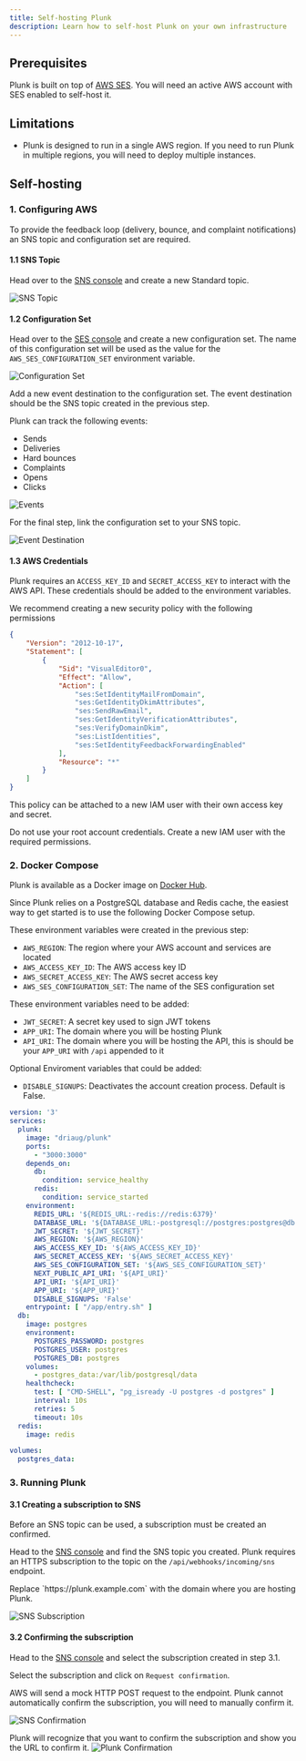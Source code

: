 ```yaml
---
title: Self-hosting Plunk
description: Learn how to self-host Plunk on your own infrastructure
---
```


## Prerequisites
Plunk is built on top of [AWS SES](https://aws.amazon.com/ses/). You will need an active AWS account with SES enabled to self-host it.

## Limitations
- Plunk is designed to run in a single AWS region. If you need to run Plunk in multiple regions, you will need to deploy multiple instances.

## Self-hosting
### 1. Configuring AWS
To provide the feedback loop (delivery, bounce, and complaint notifications) an SNS topic and configuration set are required.

#### 1.1 SNS Topic
Head over to the [SNS console](https://console.aws.amazon.com/sns/v3/home) and create a new Standard topic.

![SNS Topic](/images/self-host/sns-topic.png)

#### 1.2 Configuration Set
Head over to the [SES console](https://console.aws.amazon.com/ses/home) and create a new configuration set.
The name of this configuration set will be used as the value for the `AWS_SES_CONFIGURATION_SET` environment variable.

![Configuration Set](/images/self-host/ses-configuration-set.png)

Add a new event destination to the configuration set. The event destination should be the SNS topic created in the previous step.

Plunk can track the following events:
- Sends
- Deliveries
- Hard bounces
- Complaints
- Opens
- Clicks

![Events](/images/self-host/ses-events.png)

For the final step, link the configuration set to your SNS topic.

![Event Destination](/images/self-host/ses-event-destination.png)

#### 1.3 AWS Credentials
Plunk requires an `ACCESS_KEY_ID` and `SECRET_ACCESS_KEY` to interact with the AWS API. These credentials should be added to the environment variables.

We recommend creating a new security policy with the following permissions

```json
{
	"Version": "2012-10-17",
	"Statement": [
		{
			"Sid": "VisualEditor0",
			"Effect": "Allow",
			"Action": [
				"ses:SetIdentityMailFromDomain",
				"ses:GetIdentityDkimAttributes",
				"ses:SendRawEmail",
				"ses:GetIdentityVerificationAttributes",
				"ses:VerifyDomainDkim",
				"ses:ListIdentities",
				"ses:SetIdentityFeedbackForwardingEnabled"
			],
			"Resource": "*"
		}
	]
}
```

This policy can be attached to a new IAM user with their own access key and secret.

<Warning>
    Do not use your root account credentials. Create a new IAM user with the required permissions.
</Warning>

### 2. Docker Compose
Plunk is available as a Docker image on [Docker Hub](https://hub.docker.com/r/driaug/plunk).

Since Plunk relies on a PostgreSQL database and Redis cache, the easiest way to get started is to use the following Docker Compose setup.

These environment variables were created in the previous step:
- `AWS_REGION`: The region where your AWS account and services are located
- `AWS_ACCESS_KEY_ID`: The AWS access key ID
- `AWS_SECRET_ACCESS_KEY`: The AWS secret access key
- `AWS_SES_CONFIGURATION_SET`: The name of the SES configuration set

These environment variables need to be added:
- `JWT_SECRET`: A secret key used to sign JWT tokens
- `APP_URI`: The domain where you will be hosting Plunk
- `API_URI`: The domain where you will be hosting the API, this is should be your `APP_URI` with `/api` appended to it

Optional Enviroment variables that could be added:
- `DISABLE_SIGNUPS`: Deactivates the account creation process. Default is False.

```yaml
version: '3'
services:
  plunk:
    image: "driaug/plunk"
    ports:
      - "3000:3000"
    depends_on:
      db:
        condition: service_healthy
      redis:
        condition: service_started
    environment:
      REDIS_URL: '${REDIS_URL:-redis://redis:6379}'
      DATABASE_URL: '${DATABASE_URL:-postgresql://postgres:postgres@db:5432/postgres}'
      JWT_SECRET: '${JWT_SECRET}'
      AWS_REGION: '${AWS_REGION}'
      AWS_ACCESS_KEY_ID: '${AWS_ACCESS_KEY_ID}'
      AWS_SECRET_ACCESS_KEY: '${AWS_SECRET_ACCESS_KEY}'
      AWS_SES_CONFIGURATION_SET: '${AWS_SES_CONFIGURATION_SET}'
      NEXT_PUBLIC_API_URI: '${API_URI}'
      API_URI: '${API_URI}'
      APP_URI: '${APP_URI}'
      DISABLE_SIGNUPS: 'False'
    entrypoint: [ "/app/entry.sh" ]
  db:
    image: postgres
    environment:
      POSTGRES_PASSWORD: postgres
      POSTGRES_USER: postgres
      POSTGRES_DB: postgres
    volumes:
      - postgres_data:/var/lib/postgresql/data
    healthcheck:
      test: [ "CMD-SHELL", "pg_isready -U postgres -d postgres" ]
      interval: 10s
      retries: 5
      timeout: 10s
  redis:
    image: redis

volumes:
  postgres_data:

```

### 3. Running Plunk

#### 3.1 Creating a subscription to SNS
Before an SNS topic can be used, a subscription must be created an confirmed.

Head to the [SNS console](https://console.aws.amazon.com/sns/v3/home) and find the SNS topic you created. Plunk requires an HTTPS subscription to the topic on the `/api/webhooks/incoming/sns` endpoint.

<Info>
    Replace `https://plunk.example.com` with the domain where you are hosting Plunk.
</Info>

![SNS Subscription](/images/self-host/sns-subscription.png)

#### 3.2 Confirming the subscription
Head to the [SNS console](https://console.aws.amazon.com/sns/v3/home) and select the subscription created in step 3.1.

Select the subscription and click on `Request confirmation`.

AWS will send a mock HTTP POST request to the endpoint. Plunk cannot automatically confirm the subscription, you will need to manually confirm it.

![SNS Confirmation](/images/self-host/sns-confirm.png)

Plunk will recognize that you want to confirm the subscription and show you the URL to confirm it.
![Plunk Confirmation](/images/self-host/sns-confirm-plunk.png)



